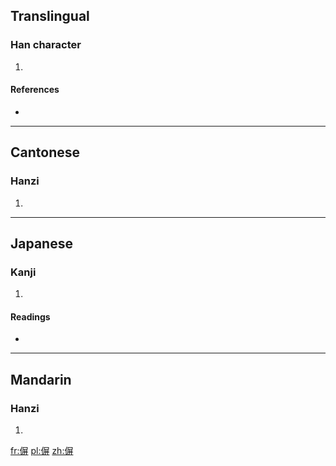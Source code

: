 ==Translingual==

===Han character===
{{Han char|rn=9|rad=人|as=09|sn=11|four=2724<sub>1</sub>|canj=人尸廿廿 (OSTT)|ids=⿰[[亻]][[屏]]}}

# {{defn|Han|sort=人09}}

====References====
* {{Han ref|kx=0110.070|dkj=00839|dj=0235.020|hdz=10198.020|uh=504B|ud=20555|bh=D452|bd=54354}}

----

==Cantonese==

===Hanzi===
{{yue-hanzi|jyut=[[bing2]]|y=bing2}}

# {{defn|lang=yue|sort=人09}}

----

==Japanese==

===Kanji===
{{ja-kanji|grade=|rs=人09}}

# {{defn|lang=ja|sort=人09}}

====Readings====
* {{ja-readings|on=[[へい]] (hei)|kun=}}

----

==Mandarin==

===Hanzi===
{{cmn-hanzi|pin=[[bǐng]] ([[bing3]]), [[dàng]] ([[dang4]])|wg=ping<sup>3</sup>, tang<sup>4</sup>}}

# {{defn|lang=cmn|sort=人09}}

[[fr:偋]]
[[pl:偋]]
[[zh:偋]]